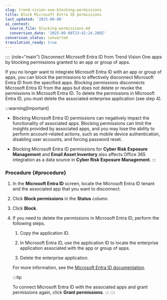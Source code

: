 ```yaml
---
slug: trend-vision-one-blocking-permissions
title: Block Microsoft Entra ID permissions
last_updated: '2025-09-08'
ai_context:
  source_file: blocking-permissions.md
  conversion_date: '2025-09-08T23:42:24.200Z'
conversion_status: converted
translation_ready: true
---
```


:::: {role="main"}
Disconnect Microsoft Entra ID from Trend Vision One apps by blocking permissions granted to an app or group of apps.

If you no longer want to integrate Microsoft Entra ID with an app or group of apps, you can block the permissions to effectively disconnect Microsoft Entra ID from the specified apps. Blocking permissions disconnects Microsoft Entra ID from the apps but does not delete or revoke the permissions in Microsoft Entra ID. To delete the permissions in Microsoft Entra ID, you must delete the associated enterprise application (see step 4).

:::warning[Important]

- Blocking Microsoft Entra ID permissions can negatively impact the functionality of associated apps. Blocking permissions can limit the insights provided by associated apps, and you may lose the ability to perform account-related actions, such as mobile device authentication, disabling user accounts, and forcing password reset.

- Blocking Microsoft Entra ID permissions for **Cyber Risk Exposure Management** and **Email Asset Inventory** also affects Office 365 integration as a data source in **Cyber Risk Exposure Management**.
:::

### Procedure {#procedure}

1.  In the **Microsoft Entra ID** screen, locate the Microsoft Entra ID tenant and the associated app that you want to disconnect.

2.  Click **Block permissions** in the **Status** column.

3.  Click **Block**.

4.  If you need to delete the permissions in Microsoft Entra ID, perform the following steps.

    1.  Copy the application ID.

    2.  In Microsoft Entra ID, use the application ID to locate the enterprise application associated with the app or group of apps.

    3.  Delete the enterprise application.

    For more information, see the [Microsoft Entra ID documentation](https://learn.microsoft.com/en-us/azure/active-directory/manage-apps/delete-application-portal?pivots=portal).

    :::tip

    To connect Microsoft Entra ID with the associated apps and grant permissions again, click **Grant permissions**.
    :::
::::
